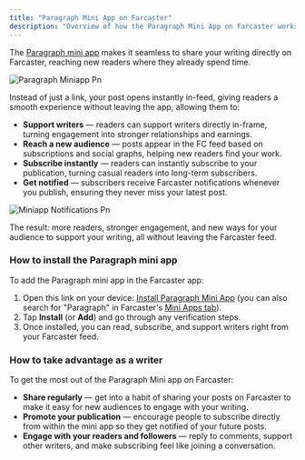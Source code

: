 ```yaml
---
title: "Paragraph Mini App on Farcaster"
description: "Overview of how the Paragraph Mini App on Farcaster works and the value it brings."
---
```


The [Paragraph mini app](https://farcaster.xyz/miniapps/LmKmOXHLnXu9/paragraph) makes it seamless to share your writing directly on Farcaster, reaching new readers where they already spend time.

![Paragraph Miniapp Pn](/images/paragraph-miniapp.png)

Instead of just a link, your post opens instantly in-feed, giving readers a smooth experience without leaving the app, allowing them to:

- **Support writers** — readers can support writers directly in-frame, turning engagement into stronger relationships and earnings.
- **Reach a new audience** — posts appear in the FC feed based on subscriptions and social graphs, helping new readers find your work.
- **Subscribe instantly** — readers can instantly subscribe to your publication, turning casual readers into long-term subscribers.
- **Get notified** — subscribers receive Farcaster notifications whenever you publish, ensuring they never miss your latest post.

![Miniapp Notifications Pn](/images/miniapp-notifications.png)

The result: more readers, stronger engagement, and new ways for your audience to support your writing, all without leaving the Farcaster feed.

### **How to install the Paragraph mini app**

To add the Paragraph mini app in the Farcaster app:

1. Open this link on your device: [Install Paragraph Mini App](https://farcaster.xyz/miniapps/LmKmOXHLnXu9/paragraph) (you can also search for "Paragraph" in Farcaster's [Mini Apps tab](https://farcaster.xyz/miniapps)).
2. Tap **Install** (or **Add**) and go through any verification steps.
3. Once installed, you can read, subscribe, and support writers right from your Farcaster feed.

### **How to take advantage as a writer**

To get the most out of the Paragraph Mini app on Farcaster:

- **Share regularly** — get into a habit of sharing your posts on Farcaster to make it easy for new audiences to engage with your writing.
- **Promote your publication** — encourage people to subscribe directly from within the mini app so they get notified of your future posts.
- **Engage with your readers and followers** — reply to comments, support other writers, and make subscribing feel like joining a conversation.
